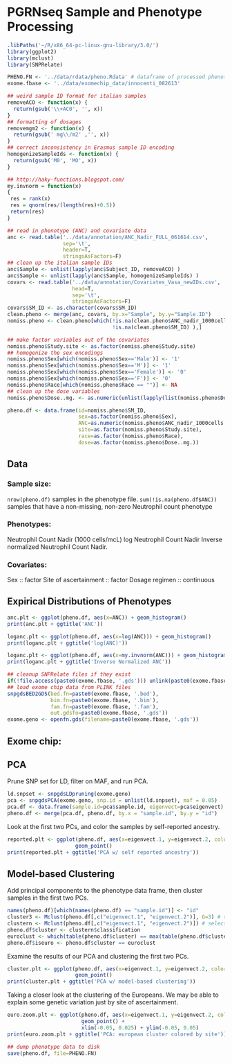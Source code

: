 # PGRNseq Sample and Phenotype Processing

```r
.libPaths('~/R/x86_64-pc-linux-gnu-library/3.0/')
library(ggplot2)
library(mclust)
library(SNPRelate)
```

```r
PHENO.FN <- '../data/rdata/pheno.Rdata' # dataframe of processed phenotype data
exome.fbase <- '../data/exomechip_data/innocenti_082613'
```

```r
## weird sample ID format for italian samples
removeACO <- function(x) {
  return(gsub('\\+AC0', '', x))
}
## formatting of dosages
removemgm2 <- function(x) {
  return(gsub(' mg\\/m2' ,'', x))
}
## correct inconsistency in Erasmus sample ID encoding
homogenizeSampleIds <- function(x) {
  return(gsub('M0', 'MO', x))
}

## http://haky-functions.blogspot.com/
my.invnorm = function(x)
{
 res = rank(x)
 res = qnorm(res/(length(res)+0.5))
 return(res)
}

```

```r
## read in phenotype (ANC) and covariate data
anc <- read.table('../data/annotation/ANC_Nadir_FULL_061614.csv',
                  sep='\t',
                  header=T,
                  stringsAsFactors=F)
## clean up the italian sample IDs
anc$Sample <- unlist(lapply(anc$Subject_ID, removeACO) )
anc$Sample <- unlist(lapply(anc$Sample, homogenizeSampleIds) )
covars <- read.table('../data/annotation/Covariates_Vasa_newIDs.csv',
                     head=T,
                     sep='\t',
                     stringsAsFactors=F)
covars$SM_ID <- as.character(covars$SM_ID)
clean.pheno <- merge(anc, covars, by.x="Sample", by.y="Sample.ID")
nomiss.pheno <- clean.pheno[which(!is.na(clean.pheno$ANC_nadir_1000cells.per.mcL) &
                                  !is.na(clean.pheno$SM_ID) ),]

## make factor variables out of the covariates
nomiss.pheno$Study.site <- as.factor(nomiss.pheno$Study.site)
## homogenize the sex encodings
nomiss.pheno$Sex[which(nomiss.pheno$Sex=='Male')] <- '1'
nomiss.pheno$Sex[which(nomiss.pheno$Sex=='M')] <- '1'
nomiss.pheno$Sex[which(nomiss.pheno$Sex=='Female')] <- '0'
nomiss.pheno$Sex[which(nomiss.pheno$Sex=='F')] <- '0'
nomiss.pheno$Race[which(nomiss.pheno$Race == "")] <- NA
## clean up the dose variables
nomiss.pheno$Dose..mg. <- as.numeric(unlist(lapply(list(nomiss.pheno$Dose..mg.), removemgm2)))
```


```r
pheno.df <- data.frame(id=nomiss.pheno$SM_ID,
                       sex=as.factor(nomiss.pheno$Sex),
                       ANC=as.numeric(nomiss.pheno$ANC_nadir_1000cells.per.mcL),
                       site=as.factor(nomiss.pheno$Study.site),
                       race=as.factor(nomiss.pheno$Race),
                       dose=as.factor(nomiss.pheno$Dose..mg.))
```

## Data ##
### Sample size: ###
`nrow(pheno.df)` samples in the phenotype file. `sum(!is.na(pheno.df$ANC))` samples that have a non-missing, non-zero Neutrophil count phenotype

### Phenotypes: ###
Neutrophil Count Nadir (1000 cells/mcL)
log Neutrophil Count Nadir
Inverse normalized Neutrophil Count Nadir.

### Covariates: ###
Sex :: factor
Site of ascertainment :: factor
Dosage regimen :: continuous

## Expirical Distributions of Phenotypes
```r
anc.plt <- ggplot(pheno.df, aes(x=ANC)) + geom_histogram()
print(anc.plt + ggtitle('ANC'))
```

```r
loganc.plt <- ggplot(pheno.df, aes(x=log(ANC))) + geom_histogram()
print(loganc.plt + ggtitle('log(ANC)'))
```

```r
loganc.plt <- ggplot(pheno.df, aes(x=my.invnorm(ANC))) + geom_histogram()
print(loganc.plt + ggtitle('Inverse Normalized ANC'))
```

```r
## cleanup SNPRelate files if they exist
if(!file.access(paste0(exome.fbase, '.gds'))) unlink(paste0(exome.fbase, '.gds'))
## load exome chip data from PLINK files
snpgdsBED2GDS(bed.fn=paste0(exome.fbase, '.bed'),
              bim.fn=paste0(exome.fbase, '.bim'),
              fam.fn=paste0(exome.fbase, '.fam'),
              out.gdsfn=paste0(exome.fbase, '.gds'))
exome.geno <- openfn.gds(filename=paste0(exome.fbase, '.gds'))
```
## Exome chip:



## PCA
Prune SNP set for LD, filter on MAF, and run PCA.
```r
ld.snpset <- snpgdsLDpruning(exome.geno)
pca <- snpgdsPCA(exome.geno, snp.id = unlist(ld.snpset), maf = 0.05)
pca.df <- data.frame(sample.id=pca$sample.id, eigenvect=pca$eigenvect)
pheno.df <- merge(pca.df, pheno.df, by.x = "sample.id", by.y = "id")
```

Look at the first two PCs, and color the samples by self-reported ancestry.
```r
reported.plt <- ggplot(pheno.df, aes(x=eigenvect.1, y=eigenvect.2, color=factor(race))) +
                      geom_point()
print(reported.plt + ggtitle('PCA w/ self reported ancestry'))
```

## Model-based Clustering
Add principal components to the phenotype data frame, then cluster samples in the first two PCs.
```r
names(pheno.df)[which(names(pheno.df) == "sample.id")] <- "id"
cluster3 <- Mclust(pheno.df[,c("eigenvect.1", "eigenvect.2")], G=3) # specify 3 mixture components
clustern <- Mclust(pheno.df[,c("eigenvect.1", "eigenvect.2")]) # select # of components using BIC
pheno.df$cluster <- clustern$classification
euroclust <- which(table(pheno.df$cluster) == max(table(pheno.df$cluster))) # euro clust is largest
pheno.df$iseuro <- pheno.df$cluster == euroclust 
```

Examine the results of our PCA and clustering the first two PCs.
```r
cluster.plt <- ggplot(pheno.df, aes(x=eigenvect.1, y=eigenvect.2, color=factor(cluster))) +
                      geom_point()
print(cluster.plt + ggtitle('PCA w/ model-based clustering'))
```

Taking a closer look at the clustering of the Europeans. We may be able to explain some genetic variation just by site of ascertainment.
```r
euro.zoom.plt <- ggplot(pheno.df, aes(x=eigenvect.1, y=eigenvect.2, color=factor(site))) +
                        geom_point() +
                        xlim(-0.05, 0.025) + ylim(-0.05, 0.05)
print(euro.zoom.plt + ggtitle('PCA: european cluster colored by site'))
```

```r
## dump phenotype data to disk
save(pheno.df, file=PHENO.FN)
```
